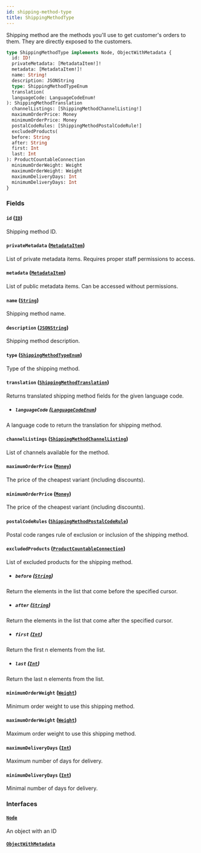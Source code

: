 ```yaml
---
id: shipping-method-type
title: ShippingMethodType
---
```



Shipping method are the methods you'll use to get customer's orders to them. They are directly exposed to the customers.

```graphql
type ShippingMethodType implements Node, ObjectWithMetadata {
  id: ID!
  privateMetadata: [MetadataItem!]!
  metadata: [MetadataItem!]!
  name: String!
  description: JSONString
  type: ShippingMethodTypeEnum
  translation(
  languageCode: LanguageCodeEnum!
): ShippingMethodTranslation
  channelListings: [ShippingMethodChannelListing!]
  maximumOrderPrice: Money
  minimumOrderPrice: Money
  postalCodeRules: [ShippingMethodPostalCodeRule!]
  excludedProducts(
  before: String
  after: String
  first: Int
  last: Int
): ProductCountableConnection
  minimumOrderWeight: Weight
  maximumOrderWeight: Weight
  maximumDeliveryDays: Int
  minimumDeliveryDays: Int
}
```


### Fields

#### `id` ([`ID`](../../../developer/api-reference/scalars/id))

Shipping method ID.


#### `privateMetadata` ([`MetadataItem`](../../../developer/api-reference/objects/metadata-item))

List of private metadata items. Requires proper staff permissions to access.


#### `metadata` ([`MetadataItem`](../../../developer/api-reference/objects/metadata-item))

List of public metadata items. Can be accessed without permissions.


#### `name` ([`String`](../../../developer/api-reference/scalars/string))

Shipping method name.


#### `description` ([`JSONString`](../../../developer/api-reference/scalars/jsonstring))

Shipping method description.


#### `type` ([`ShippingMethodTypeEnum`](../../../developer/api-reference/enums/shipping-method-type-enum))

Type of the shipping method.


#### `translation` ([`ShippingMethodTranslation`](../../../developer/api-reference/objects/shipping-method-translation))

Returns translated shipping method fields for the given language code.
- ##### `languageCode` ([`LanguageCodeEnum`](../../../developer/api-reference/enums/language-code-enum))

A language code to return the translation for shipping method.


#### `channelListings` ([`ShippingMethodChannelListing`](../../../developer/api-reference/objects/shipping-method-channel-listing))

List of channels available for the method.


#### `maximumOrderPrice` ([`Money`](../../../developer/api-reference/objects/money))

The price of the cheapest variant (including discounts).


#### `minimumOrderPrice` ([`Money`](../../../developer/api-reference/objects/money))

The price of the cheapest variant (including discounts).


#### `postalCodeRules` ([`ShippingMethodPostalCodeRule`](../../../developer/api-reference/objects/shipping-method-postal-code-rule))

Postal code ranges rule of exclusion or inclusion of the shipping method.


#### `excludedProducts` ([`ProductCountableConnection`](../../../developer/api-reference/objects/product-countable-connection))

List of excluded products for the shipping method.
- ##### `before` ([`String`](../../../developer/api-reference/scalars/string))

Return the elements in the list that come before the specified cursor.


- ##### `after` ([`String`](../../../developer/api-reference/scalars/string))

Return the elements in the list that come after the specified cursor.


- ##### `first` ([`Int`](../../../developer/api-reference/scalars/int))

Return the first n elements from the list.


- ##### `last` ([`Int`](../../../developer/api-reference/scalars/int))

Return the last n elements from the list.


#### `minimumOrderWeight` ([`Weight`](../../../developer/api-reference/objects/weight))

Minimum order weight to use this shipping method.


#### `maximumOrderWeight` ([`Weight`](../../../developer/api-reference/objects/weight))

Maximum order weight to use this shipping method.


#### `maximumDeliveryDays` ([`Int`](../../../developer/api-reference/scalars/int))

Maximum number of days for delivery.


#### `minimumDeliveryDays` ([`Int`](../../../developer/api-reference/scalars/int))

Minimal number of days for delivery.


### Interfaces

#### [`Node`](../../../developer/api-reference/interfaces/node) 

An object with an ID


#### [`ObjectWithMetadata`](../../../developer/api-reference/interfaces/object-with-metadata) 






